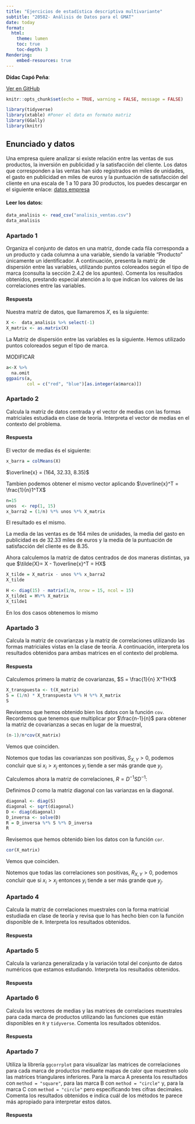 ```yaml
---
title: "Ejercicios de estadística descriptiva multivariante"
subtitle: "20582- Análisis de Datos para el GMAT"
date: today
format:
  html:
    theme: lumen
    toc: true
    toc-depth: 3
Rendering:
    embed-resources: true
---
```


**Dídac Capó Peña**:

[Ver en GitHub](https://github.com/WatCadet/PRACTICA_3_AD)




```r
knitr::opts_chunk$set(echo = TRUE, warning = FALSE, message = FALSE)
```

```r
library(tidyverse)
library(xtable) #Poner el data en formato matriz
library(GGally)
library(knitr)
```

## Enunciado y datos

Una empresa quiere analizar si existe relación entre las ventas de sus productos, la inversión en publicidad y la satisfacción del cliente. Los datos que corresponden a las ventas han sido registrados en miles de unidades, el gasto en publicidad en miles de euros y la puntuación de satisfacción del cliente en una escala de 1 a 10 para 30 productos, los puedes descargar en el siguiente enlace:  [datos empresa](https://github.com/igmuib/Practica_AD/blob/main/datos_empresa.csv)

#### Leer los datos:

```r
data_analisis <- read_csv("analisis_ventas.csv")
data_analisis
```


### Apartado 1
Organiza el conjunto de datos en una matriz, donde cada fila corresponda a un producto y cada columna a una variable, siendo la variable "Producto" únicamente un identificador. A continuación, presenta la matriz de dispersión entre las variables, utilizando puntos coloreados según el tipo de marca (consulta la sección 2.4.2 de los apuntes). Comenta los resultados obtenidos, prestando especial atención a lo que indican los valores de las correlaciones entre las variables.

#### Respuesta

Nuestra matriz de datos, que llamaremos $X$, es la siguiente: 

```r
X <-  data_analisis %>% select(-1) 
X_matrix <- as.matrix(X)
```

La Matriz de dispersión entre las variables es la siguiente. Hemos utilizado puntos coloreados segun el tipo de marca.  

MODIFICAR
```r
a<-X %>%
  na.omit
ggpairs(a,
        col = c("red", "blue")[as.integer(a$marca)])
```


### Apartado 2

Calcula la matriz de datos centrada y el vector de medias con las formas matriciales estudiada en clase de teoría. Interpreta el vector de medias en el contexto del problema.

#### Respuesta

El vector de medias és el siguiente: 
```r
x_barra = colMeans(X)
```
$\overline{x} = (164, 32.33, 8.35)$

Tambien podemos obtener el mismo vector aplicando $\overline{x}^T = \frac{1}{n}1^TX$
```r
n=15
unos  <- rep(1, 15)
x_barra2 = (1/n) %*% unos %*% X_matrix
```

El resultado es el mismo.

La media de las ventas es de $164$ miles de unidades, la media del gasto en publicidad es de $32.33$ miles de euros y la media de la  puntuación de satisfacción del cliente es de $8.35$.

Ahora calculemos la matriz de datos centrados de dos maneras distintas, ya que $\tilde{X}= X - 1\overline{x}^T = HX$ 

```r
X_tilde = X_matrix - unos %*% x_barra2
X_tilde
```


```r
H <- diag(15) - matrix(1/n, nrow = 15, ncol = 15)
X_tilde1 = H%*% X_matrix 
X_tilde1
```

En los dos casos obtenemos lo mismo


### Apartado 3

Calcula la matriz de covarianzas y la matriz de correlaciones utilizando las formas matriciales vistas en la clase de teoría. A continuación, interpreta los resultados obtenidos para ambas matrices en el contexto del problema.

#### Respuesta

Calculemos primero la matriz de covarianzas, $S = \frac{1}{n} X^THX$

```r
X_transpuesta <- t(X_matrix) 
S = (1/n) * X_transpuesta %*% H %*% X_matrix
S
```

Revisemos que hemos obtenido bien los datos con la función `cov`. Recordemos que tenemos que multiplicar por $\frac{n-1}{n}$ para obtener la matriz de covarianzas a secas en lugar de la muestral,

```r
(n-1)/n*cov(X_matrix)
```

Vemos que coinciden. 

Notemos que todas las covarianzas son positivas, $S_{X,Y} > 0$,  podemos concluir que si $x_i > x_j$ entonces $y_i$ tiende a ser más grande que $y_j$. 

Calculemos ahora la matriz de correlaciones, $R= D^{-1}SD^{-1}$:

Definimos $D$ como la matriz diagonal con las varianzas en la diagonal.

```r
diagonal <- diag(S)
diagonal <- sqrt(diagonal)
D <- diag(diagonal)
D_inversa <- solve(D)
R = D_inversa %*% S %*% D_inversa
R
```
Revisemos que hemos obtenido bien los datos con la función `cor`.

```r
cor(X_matrix)
```
Vemos que coinciden. 

Notemos que todas las correlaciones son positivas, $R_{X,Y} > 0$,  podemos concluir que si $x_i > x_j$ entonces $y_i$ tiende a ser más grande que $y_j$. 


### Apartado 4


Calcula la matriz de correlaciones muestrales con la forma matricial estudiada en clase de teoría y revisa que lo has hecho bien con la función disponible de `R`. Interpreta los resultados obtenidos. 


#### Respuesta



### Apartado 5

Calcula la varianza generalizada y la variación total del conjunto de datos numéricos que estamos estudiando. Interpreta los resultados obtenidos.

#### Respuesta



### Apartado 6
Calcula los vectores de medias y las matrices de correlacioes muestrales para cada marca de productos utilizando  las funciones que están disponibles en `R` y `tidyverse`. Comenta los resultados obtenidos.

#### Respuesta



### Apartado 7

Utiliza la librería `ggcorrplot` para visualizar las matrices de correlaciones para cada marca de productos mediante mapas de calor que muestren solo las matrices triangulares inferiores. Para la marca A presenta los resultados con  `method = "square"`, para las marca B con  `method = "circle"` y, para la marca C con  `method = "circle"` pero especificando tres cifras decimales. Comenta los resultados obtenidos e indica cuál de los métodos te parece más apropiado para interpretar estos datos.

#### Respuesta

